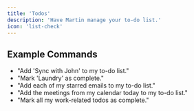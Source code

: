 ```yaml
---
title: 'Todos'
description: 'Have Martin manage your to-do list.'
icon: 'list-check'
---
```


## Example Commands

- "Add 'Sync with John' to my to-do list."
- "Mark 'Laundry' as complete."
- "Add each of my starred emails to my to-do list."
- "Add the meetings from my calendar today to my to-do list."
- "Mark all my work-related todos as complete."

